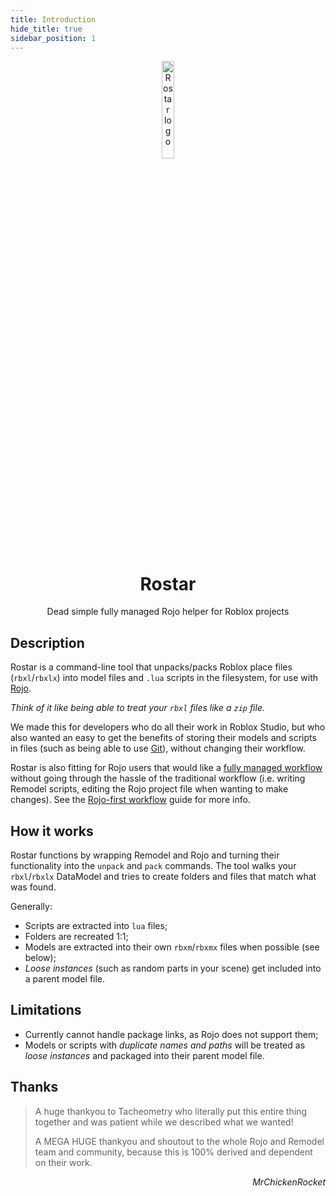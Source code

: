 ```yaml
---
title: Introduction
hide_title: true
sidebar_position: 1
---
```


<div align="center">
	<img src="../../img/logo.svg" alt="Rostar logo" width="20%" />
	<h1>Rostar</h1>
	Dead simple fully managed Rojo helper for Roblox projects
</div>

## Description

Rostar is a command-line tool that unpacks/packs Roblox place files (`rbxl`/`rbxlx`) into model files and `.lua` scripts in the filesystem, for use with [Rojo](https://rojo.space/).

_Think of it like being able to treat your `rbxl` files like a `zip` file._

We made this for developers who do all their work in Roblox Studio, but who also wanted an easy to get the benefits of storing their models and scripts in files (such as being able to use [Git](https://git-scm.com)), without changing their workflow.

Rostar is also fitting for Rojo users that would like a [fully managed workflow](https://rojo.space/docs/v7/workflows/#fully-managed-rojo) without going through the hassle of the traditional workflow (i.e. writing Remodel scripts, editing the Rojo project file when wanting to make changes). See the [Rojo-first workflow](../Workflow%20guides/rojoFirst) guide for more info.

## How it works

Rostar functions by wrapping Remodel and Rojo and turning their functionality into the `unpack` and `pack` commands. The tool walks your `rbxl`/`rbxlx` DataModel and tries to create folders and files that match what was found.

Generally:

-   Scripts are extracted into `lua` files;
-   Folders are recreated 1:1;
-   Models are extracted into their own `rbxm`/`rbxmx` files when possible (see below);
-   _Loose instances_ (such as random parts in your scene) get included into a parent model file.

## Limitations

-   Currently cannot handle package links, as Rojo does not support them;
-   Models or scripts with _duplicate names and paths_ will be treated as _loose instances_ and packaged into their parent model file.

## Thanks

> A huge thankyou to Tacheometry who literally put this entire thing together and was patient while we described what we wanted!
>
> A MEGA HUGE thankyou and shoutout to the whole Rojo and Remodel team and community, because this is 100% derived and dependent on their work.

<div align="right">
	<i>MrChickenRocket</i>
</div>
